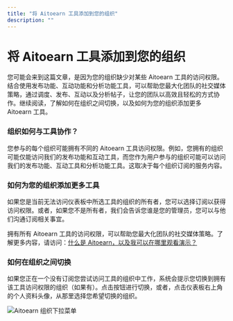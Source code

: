 ```yaml
---
title: "将 Aitoearn 工具添加到您的组织"
description: ""
---
```


<UpdatedAt />


# 将 Aitoearn 工具添加到您的组织

您可能会来到这篇文章，是因为您的组织缺少对某些 Aitoearn 工具的访问权限。结合使用发布功能、互动功能和分析功能工具，可以帮助您最大化团队的社交媒体策略，通过调度、发布、互动以及分析帖子，让您的团队以高效且轻松的方式协作。继续阅读，了解如何在组织之间切换，以及如何为您的组织添加更多 Aitoearn 工具。

### 组织如何与工具协作？

您参与的每个组织可能拥有不同的 Aitoearn 工具访问权限。例如，您拥有的组织可能仅能访问我们的发布功能和互动工具，而您作为用户参与的组织可能可以访问我们的发布功能、互动工具和分析功能工具。这取决于每个组织订阅的服务内容。

### 如何为您的组织添加更多工具

如果您是当前无法访问仪表板中所选工具的组织的所有者，您可以选择订阅以获得访问权限。或者，如果您不是所有者，我们会告诉您谁是您的管理员，您可以与他们沟通订阅相关事宜。

拥有所有 Aitoearn 工具的访问权限，可以帮助您最大化团队的社交媒体策略。了解更多内容，请访问：[什么是 Aitoearn，以及我可以在哪里观看演示？](https://aitoearn.helpscoutdocs.com/article/598-what-is-aitoearn-and-where-can-i-watch-a-demo)

### 如何在组织之间切换

如果您正在一个没有订阅您尝试访问工具的组织中工作，系统会提示您切换到拥有该工具访问权限的组织（如果有）。点击按钮进行切换，或者，点击仪表板右上角的个人资料头像，从那里选择您希望切换的组织。

![Aitoearn 组织下拉菜单](//d33v4339jhl8k0.cloudfront.net/docs/assets/64cb6cf86d4a3e191f237e66/images/65149a1ef8eafb48f4e81399/img-1721984-1695848989-1138163629.png)
